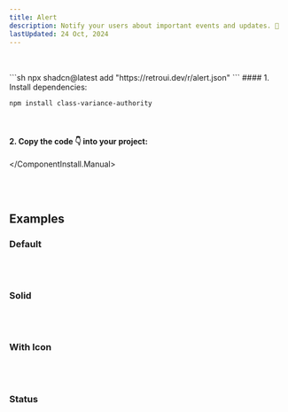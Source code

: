 ```yaml
---
title: Alert
description: Notify your users about important events and updates. 📣
lastUpdated: 24 Oct, 2024
---
```


<ComponentShowcase name="alert-style-default" />
<br />
<br />

<ComponentInstall>
  <ComponentInstall.Cli>
    ```sh
npx shadcn@latest add "https://retroui.dev/r/alert.json"
    ```
  </ComponentInstall.Cli>
  <ComponentInstall.Manual>
#### 1. Install dependencies:

```sh
npm install class-variance-authority
```

<br />

#### 2. Copy the code 👇 into your project:

<ComponentSource name="alert" />

  </ComponentInstall.Manual>
</ComponentInstall>

<br />
<br />

## Examples

### Default

<ComponentShowcase name="alert-style-default" />
<br />
<br />

### Solid

<ComponentShowcase name="alert-style-solid" />
<br />
<br />

### With Icon

<ComponentShowcase name="alert-style-with-icon" />
<br />
<br />

### Status

<ComponentShowcase name="alert-style-all-status" />
